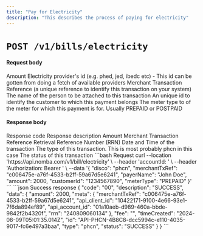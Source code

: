 ```yaml
---
title: "Pay for Electricity"
description: "This describes the process of paying for electricity"
---
```


<CardGroup cols={2}>
  <Card
    title="Pay for Electricity via the Parent Account"
    icon="link-simple"
    href="/nomba-api-reference/bills/pay-for-electricity-via-parent-account"
  ></Card>
  <Card
    title="Pay for Electricity via a subaccount"
    icon="link-simple"
    href="/nomba-api-reference/bills/pay-for-electricity-via-subaccount"
  ></Card>
</CardGroup>

# `POST /v1/bills/electricity`

#### Request body

<ParamField body="amount" type="integer" required>
  Amount
</ParamField>

<ParamField body="disco" type="string" required>
  Electricity provider's id (e.g. phed, jed, ibedc etc) - This id can be gotten
  from doing a fetch of available providers
</ParamField>

<ParamField body="merchantTxRef" type="string" required>
  Merchant Transaction Reference (a unique reference to identify this
  transaction on your system)
</ParamField>

<ParamField body="payerName" type="string" required>
  The name of the person to be attached to this transaction
</ParamField>

<ParamField body="customerId" type="string" required>
  An unique id to identify the customer to which this payment belongs
</ParamField>

<ParamField body="meterType" type="string" required>
  The meter type to of the meter for which this payment is for. Usually PREPAID
  or POSTPAID
</ParamField>

#### Response body

<ResponseField name="code" type="string" required>
  Response code
</ResponseField>

<ResponseField name="description" type="string" required>
  Response description
</ResponseField>

<ResponseField name="data" type="object">
  <Expandable title="object" defaultOpen="true">
    <ResponseField name="amount" type="string" required>
      Amount
    </ResponseField>
    <ResponseField name="meta" type="object">
      <Expandable title="object" defaultOpen="false">
        <ResponseField name="merchantTxRef" type="string">
          Merchant Transaction Reference
        </ResponseField>
        <ResponseField name="rrn" type="string">
          Retrieval Reference Number (RRN)
        </ResponseField>
      </Expandable>
    </ResponseField>
    <ResponseField name="timeCreated" type="string" required>
      Date and Time of the transaction
    </ResponseField>
    <ResponseField name="type" type="string" required>
      The type of this transaction. This is most probably phcn in this case
    </ResponseField>
    <ResponseField name="status" type="string" required>
      The status of this transaction
    </ResponseField>
  </Expandable>
</ResponseField>

<RequestExample>
```bash Request
curl --location 'https://api.nomba.com/v1/bill/electricity' \
--header 'accountId: <accountId>' \
--header 'Authorization: Bearer <token>' \
--data '{
    "disco": "phcn",
    "merchantTxRef": "c006475e-a76f-4533-b2ff-59a67d5e6241",
    "payerName": "John Doe",
    "amount": 2000,
    "customerId": "1234567890",
    "meterType": "PREPAID"
}'
```
</RequestExample>

<ResponseExample>
```json Success response
{
    "code": "00",
    "description": "SUCCESS",
    "data": {
        "amount": 2000,
        "meta": {
            "merchantTxRef": "c006475e-a76f-4533-b2ff-59a67d5e6241",
            "api_client_id": "10422171-9100-4e66-93e1-7f6da894ef89",
            "api_account_id": "01a10aeb-d989-460a-bbde-9842f2b4320f",
            "rrn": "240809060134"
        },
        "fee": "",
        "timeCreated": "2024-08-09T05:01:35.014Z",
        "id": "API-PHCN-4B8C8-dcc5994c-e110-4035-9017-fc6e497a3baa",
        "type": "phcn",
        "status": "SUCCESS"
    }
}
```
</ResponseExample>
